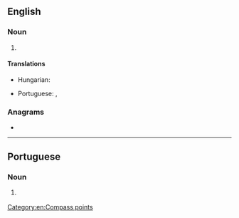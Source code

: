==English==

===Noun===
{{head|en|noun}}

# {{initialism of|lang=en|[[east-southeast]]}}

====Translations====
{{trans-top|east-southeast}}
* Hungarian: {{t+|hu|KDK}}
{{trans-mid}}
* Portuguese: {{t|pt|és-sudeste|m}}, {{t+|pt|ESE|m}}
{{trans-bottom}}

===Anagrams===
* {{anagrams|en|a=ees|ees|see}}

[[Category:en:Compass points]]

----

==Portuguese==

===Noun===
{{head|pt|noun|g=m}}

# {{l|en|ESE}} {{gloss|east-southeast}}